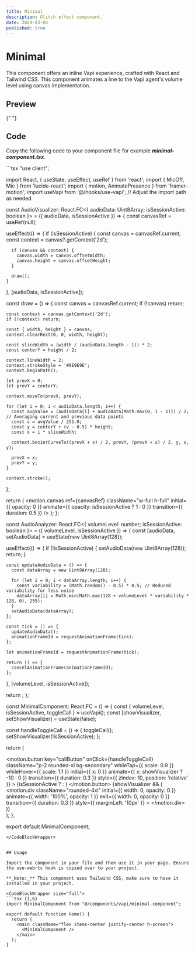 ```yaml
---
title: Minimal
description: Glitch effect component.
date: 2024-03-04
published: true
---
```


# Minimal

This component offers an inline Vapi experience, crafted with React and Tailwind CSS. This component animates a line to the Vapi agent's volume level using canvas implementation.

## Preview

<ComponentPreview name="minimal-component" />{" "}

## Code

Copy the following code to your component file for example **_minimal-component.tsx_**.

<CodeBlockWrapper size="wrapper">
```tsx
"use client";

import React, { useState, useEffect, useRef } from 'react';
import { MicOff, Mic } from 'lucide-react';
import { motion, AnimatePresence } from 'framer-motion';
import useVapi from '@/hooks/use-vapi'; // Adjust the import path as needed

const AudioVisualizer: React.FC<{ audioData: Uint8Array; isSessionActive: boolean }> = ({ audioData, isSessionActive }) => {
  const canvasRef = useRef<HTMLCanvasElement>(null);

  useEffect(() => {
    if (isSessionActive) {
      const canvas = canvasRef.current;
      const context = canvas?.getContext('2d');

      if (canvas && context) {
        canvas.width = canvas.offsetWidth;
        canvas.height = canvas.offsetHeight;
      }

      draw();
    }
  }, [audioData, isSessionActive]);

  const draw = () => {
    const canvas = canvasRef.current;
    if (!canvas) return;

    const context = canvas.getContext('2d');
    if (!context) return;

    const { width, height } = canvas;
    context.clearRect(0, 0, width, height);

    const sliceWidth = (width / (audioData.length - 1)) * 2;
    const centerY = height / 2;

    context.lineWidth = 2;
    context.strokeStyle = '#9E9E9E';
    context.beginPath();

    let prevX = 0;
    let prevY = centerY;

    context.moveTo(prevX, prevY);

    for (let i = 0; i < audioData.length; i++) {
      const avgValue = (audioData[i] + audioData[Math.max(0, i - 1)]) / 2; // Averaging current and previous data points
      const v = avgValue / 255.0;
      const y = centerY + (v - 0.5) * height;
      const x = i * sliceWidth;

      context.bezierCurveTo((prevX + x) / 2, prevY, (prevX + x) / 2, y, x, y);

      prevX = x;
      prevY = y;
    }

    context.stroke();
  };

  return (
    <motion.canvas
      ref={canvasRef}
      className="w-full h-full"
      initial={{ opacity: 0 }}
      animate={{ opacity: isSessionActive ? 1 : 0 }}
      transition={{ duration: 0.5 }}
    />
  );
};

const AudioAnalyzer: React.FC<{ volumeLevel: number; isSessionActive: boolean }> = ({ volumeLevel, isSessionActive }) => {
  const [audioData, setAudioData] = useState<Uint8Array>(new Uint8Array(128));

  useEffect(() => {
    if (!isSessionActive) {
      setAudioData(new Uint8Array(128));
      return;
    }

    const updateAudioData = () => {
      const dataArray = new Uint8Array(128);

      for (let i = 0; i < dataArray.length; i++) {
        const variability = (Math.random() - 0.5) * 0.5; // Reduced variability for less noise
        dataArray[i] = Math.min(Math.max(128 + volumeLevel * variability * 128, 0), 255);
      }
      setAudioData(dataArray);
    };

    const tick = () => {
      updateAudioData();
      animationFrameId = requestAnimationFrame(tick);
    };

    let animationFrameId = requestAnimationFrame(tick);

    return () => {
      cancelAnimationFrame(animationFrameId);
    };
  }, [volumeLevel, isSessionActive]);

  return <AudioVisualizer audioData={audioData} isSessionActive={isSessionActive} />;
};

const MinimalComponent: React.FC = () => {
  const { volumeLevel, isSessionActive, toggleCall } = useVapi();
  const [showVisualizer, setShowVisualizer] = useState(false);

  const handleToggleCall = () => {
    toggleCall();
    setShowVisualizer(!isSessionActive);
  };

  return (
    <div className="flex flex-col items-center justify-center min-h-full">
      <div className="flex items-center justify-center">
        <motion.button
          key="callButton"
          onClick={handleToggleCall}
          className="p-2 rounded-xl bg-secondary"
          whileTap={{ scale: 0.9 }}
          whileHover={{ scale: 1.1 }}
          initial={{ x: 0 }}
          animate={{ x: showVisualizer ? -10 : 0 }}
          transition={{ duration: 0.3 }}
          style={{ zIndex: 10, position: 'relative' }}
        >
          {isSessionActive ? <MicOff size={20} /> : <Mic size={20} />}
        </motion.button>
        <AnimatePresence>
          {showVisualizer && (
            <motion.div
              className="rounded-4xl"
              initial={{ width: 0, opacity: 0 }}
              animate={{ width: '100%', opacity: 1 }}
              exit={{ width: 0, opacity: 0 }}
              transition={{ duration: 0.3 }}
              style={{ marginLeft: '10px' }}
            >
              <AudioAnalyzer volumeLevel={volumeLevel} isSessionActive={isSessionActive} />
            </motion.div>
          )}
        </AnimatePresence>
      </div>
    </div>
  );
};

export default MinimalComponent;
````
</CodeBlockWrapper>


## Usage

Import the component in your file and then use it in your page. Ensure the use-webrtc hook is copied over to your project.

**_Note:_** This component uses Tailwind CSS, make sure to have it installed in your project.

<CodeBlockWrapper size="full">
```tsx {1,6}
import MinimalComponent from "@/components/vapi/minimal-component";

export default function Home() {
  return (
    <main className="flex items-center justify-center h-screen">
      <MinimalComponent />
    </main>
  );
}
````

</CodeBlockWrapper>

